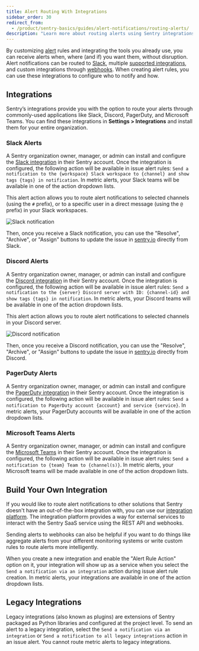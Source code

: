 ```yaml
---
title: Alert Routing With Integrations
sidebar_order: 30
redirect_from:
  - /product/sentry-basics/guides/alert-notifications/routing-alerts/
description: "Learn more about routing alerts using Sentry integrations."
---
```


By customizing [alert](/product/alerts/) rules and integrating the tools you already use, you can receive alerts when, where (and if) you want them, without disruption. Alert notifications can be routed to [Slack](/product/integrations/notification-incidents/slack/), multiple [supported integrations](/product/integrations/), and custom integrations through [webhooks](/product/integrations/integration-platform/webhooks/). When creating alert rules, you can use these integrations to configure who to notify and how.

## Integrations

Sentry’s integrations provide you with the option to route your alerts through commonly-used applications like Slack, Discord, PagerDuty, and Microsoft Teams. You can find these integrations in **Settings > Integrations** and install them for your entire organization.

### Slack Alerts

A Sentry organization owner, manager, or admin can install and configure the [Slack integration](/product/integrations/notification-incidents/slack/) in their Sentry account. Once the integration is configured, the following action will be available in issue alert rules: `Send a notification to the {workspace} Slack workspace to {channel} and show tags {tags} in notification`. In metric alerts, your Slack teams will be available in one of the action dropdown lists.

This alert action allows you to route alert notifications to selected channels (using the `#` prefix), or to a specific user in a direct message (using the `@` prefix) in your Slack workspaces.

![Slack notification](alerts_notifications_15.png)

Then, once you receive a Slack notification, you can use the "Resolve", "Archive", or "Assign" buttons to update the issue in [sentry.io](https://sentry.io) directly from Slack.

### Discord Alerts

A Sentry organization owner, manager, or admin can install and configure the [Discord integration](/product/integrations/notification-incidents/discord/) in their Sentry account. Once the integration is configured, the following action will be available in issue alert rules: `Send a notification to the {server} Discord server with ID: {channel-id} and show tags {tags} in notification`. In metric alerts, your Discord teams will be available in one of the action dropdown lists.

This alert action allows you to route alert notifications to selected channels in your Discord server.

![Discord notification](alerts-notifications-discord.png)

Then, once you receive a Discord notification, you can use the "Resolve", "Archive", or "Assign" buttons to update the issue in [sentry.io](https://sentry.io) directly from Discord.

### PagerDuty Alerts

A Sentry organization owner, manager, or admin can install and configure the [PagerDuty integration](/product/integrations/notification-incidents/pagerduty/) in their Sentry account. Once the integration is configured, the following action will be available in issue alert rules: `Send a notification to PagerDuty account {account} and service {service}`. In metric alerts, your PagerDuty accounts will be available in one of the action dropdown lists.

### Microsoft Teams Alerts

A Sentry organization owner, manager, or admin can install and configure the [Microsoft Teams](/product/integrations/notification-incidents/msteams/) in their Sentry account. Once the integration is configured, the following action will be available in issue alert rules: `Send a notification to {team} Team to {channel(s)}`. In metric alerts, your Microsoft teams will be made available in one of the action dropdown lists.

## Build Your Own Integration

If you would like to route alert notifications to other solutions that Sentry doesn't have an out-of-the-box integration with, you can use our [integration platform](/product/integrations/integration-platform/). The integration platform provides a way for external services to interact with the Sentry SaaS service using the REST API and webhooks.

Sending alerts to webhooks can also be helpful if you want to do things like aggregate alerts from your different monitoring systems or write custom rules to route alerts more intelligently.

When you create a new integration and enable the "Alert Rule Action" option on it, your integration will show up as a service when you select the `Send a notification via an integration` action during issue alert rule creation. In metric alerts, your integrations are available in one of the action dropdown lists.

## Legacy Integrations

Legacy integrations (also known as plugins) are extensions of Sentry packaged as Python libraries and configured at the project level. To send an alert to a legacy integration, select the `Send a notification via an integration` or `Send a notification to all legacy integrations` action in an issue alert. You cannot route metric alerts to legacy integrations.
